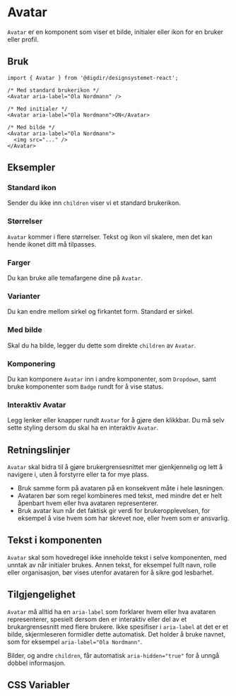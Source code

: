 
<Meta of={AvatarStories} />

# Avatar

`Avatar` er en komponent som viser et bilde, initialer eller ikon for en bruker eller profil.

<Primary />
<Controls />

## Bruk

```tsx
import { Avatar } from '@digdir/designsystemet-react';

/* Med standard brukerikon */
<Avatar aria-label="Ola Nordmann" />

/* Med initialer */
<Avatar aria-label="Ola Nordmann">ON</Avatar>

/* Med bilde */
<Avatar aria-label="Ola Nordmann">
  <img src="..." />
</Avatar>
```

## Eksempler

### Standard ikon

Sender du ikke inn `children` viser vi et standard brukerikon.	

<Canvas of={AvatarStories.NoName} />

### Størrelser

`Avatar` kommer i flere størrelser. Tekst og ikon vil skalere, men det kan hende ikonet ditt må tilpasses.

<Canvas of={AvatarStories.Sizes} />

### Farger

Du kan bruke alle temafargene dine på `Avatar`.

<Canvas of={AvatarStories.ColorVariants} />

### Varianter

Du kan endre mellom sirkel og firkantet form. Standard er sirkel.

<Canvas of={AvatarStories.ShapeVariants} />

### Med bilde

Skal du ha bilde, legger du dette som direkte `children` av `Avatar`. 

<Canvas of={AvatarStories.WithImage} />

### Komponering

Du kan komponere `Avatar` inn i andre komponenter, som `Dropdown`, samt bruke komponenter som
`Badge` rundt for å vise status.

<Canvas of={AvatarStories.InDropdown} />

### Interaktiv Avatar

Legg lenker eller knapper rundt `Avatar` for å gjøre den klikkbar.
Du må selv sette styling dersom du skal ha en interaktiv `Avatar`.

<Canvas of={AvatarStories.AsLink} />

## Retningslinjer 
`Avatar` skal bidra til å gjøre brukergrensesnittet mer gjenkjennelig og lett å navigere i, uten å forstyrre eller ta for mye plass. 

- Bruk samme form på avataren på en konsekvent måte i hele løsningen.
- Avataren bør som regel kombineres med tekst, med mindre det er helt åpenbart hvem eller hva avataren representerer. 
- Bruk avatar kun når det faktisk gir verdi for brukeropplevelsen, for eksempel å vise hvem som har skrevet noe, eller hvem som er ansvarlig.

## Tekst i komponenten
`Avatar` skal som hovedregel ikke inneholde tekst i selve komponenten, med unntak av når initialer brukes. Annen tekst, for eksempel fullt navn, rolle eller organisasjon, bør vises utenfor avataren for å sikre god lesbarhet. 

## Tilgjengelighet
`Avatar` må alltid ha en `aria-label` som forklarer hvem eller hva avataren representerer, spesielt dersom den er interaktiv eller del av et brukargrensesnitt med flere brukere. Ikke spesifiser i `aria-label`  at det er et bilde, skjermleseren formidler dette automatisk. Det holder å bruke navnet, som for eksempel `aria-label="Ola Nordmann"`.

Bilder, og andre `children`, får automatisk `aria-hidden="true"` for å unngå dobbel informasjon.

## CSS Variabler

<CssVariables css={css} />
